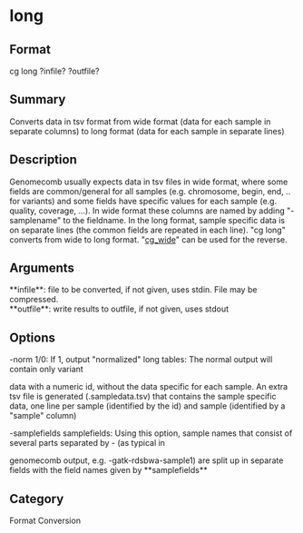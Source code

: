 = long =

== Format ==
cg long ?infile? ?outfile?

== Summary ==
Converts data in tsv format from wide format (data for each sample in separate columns) 
to long format (data for each sample in separate lines)


== Description ==
Genomecomb usually expects data in tsv files in wide format, where some fields are common/general
for all samples (e.g. chromosome, begin, end, .. for variants) and some fields have specific
values for each sample (e.g. quality, coverage, ...). In wide format these columns are named by
adding "-samplename" to the fieldname. In the long format, sample specific data is on separate
lines (the common fields are repeated in each line). 
"cg long" converts from wide to long format.
"[[cg_wide]]" can be used for the reverse.

== Arguments ==
; **infile**: file to be converted, if not given, uses stdin. File may be compressed.
; **outfile**: write results to outfile, if not given, uses stdout

== Options ==
; -norm 1/0: If 1, output "normalized" long tables: The normal output will contain only variant 
data with a numeric id, without the data specific for each sample. 
An extra tsv file is generated (<outfile>.sampledata.tsv) that contains the sample specific data, one line
per sample (identified by the id) and sample (identified by a "sample" column)
; -samplefields samplefields: Using this option, sample names that consist of several parts separated by - (as typical in 
genomecomb output, e.g. -gatk-rdsbwa-sample1) are split up in separate fields with the field names given by **samplefields**

== Category ==
Format Conversion
